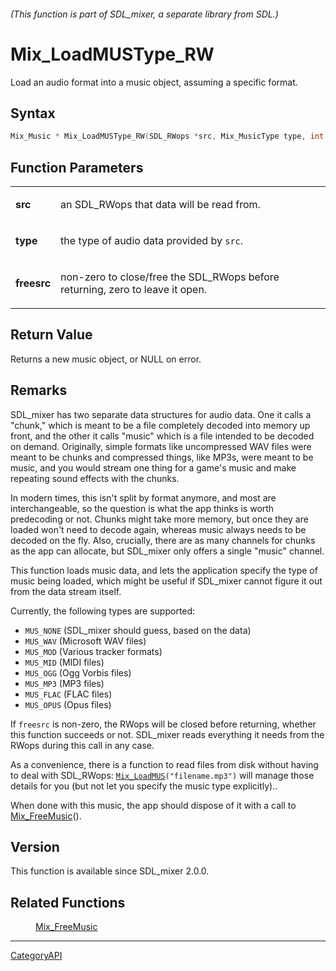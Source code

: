 ====== (This function is part of SDL_mixer, a separate library from SDL.) ======
= Mix_LoadMUSType_RW =

Load an audio format into a music object, assuming a specific format.

== Syntax ==

<syntaxhighlight lang='c'>
Mix_Music * Mix_LoadMUSType_RW(SDL_RWops *src, Mix_MusicType type, int freesrc);
</syntaxhighlight>

== Function Parameters ==

{|
|'''src'''
|an SDL_RWops that data will be read from.
|-
|'''type'''
|the type of audio data provided by <code>src</code>.
|-
|'''freesrc'''
|non-zero to close/free the SDL_RWops before returning, zero to leave it open.
|}

== Return Value ==

Returns a new music object, or NULL on error.

== Remarks ==

SDL_mixer has two separate data structures for audio data. One it calls a
"chunk," which is meant to be a file completely decoded into memory up
front, and the other it calls "music" which is a file intended to be
decoded on demand. Originally, simple formats like uncompressed WAV files
were meant to be chunks and compressed things, like MP3s, were meant to be
music, and you would stream one thing for a game's music and make repeating
sound effects with the chunks.

In modern times, this isn't split by format anymore, and most are
interchangeable, so the question is what the app thinks is worth
predecoding or not. Chunks might take more memory, but once they are loaded
won't need to decode again, whereas music always needs to be decoded on the
fly. Also, crucially, there are as many channels for chunks as the app can
allocate, but SDL_mixer only offers a single "music" channel.

This function loads music data, and lets the application specify the type
of music being loaded, which might be useful if SDL_mixer cannot figure it
out from the data stream itself.

Currently, the following types are supported:

* <code>MUS_NONE</code> (SDL_mixer should guess, based on the data)
* <code>MUS_WAV</code> (Microsoft WAV files)
* <code>MUS_MOD</code> (Various tracker formats)
* <code>MUS_MID</code> (MIDI files)
* <code>MUS_OGG</code> (Ogg Vorbis files)
* <code>MUS_MP3</code> (MP3 files)
* <code>MUS_FLAC</code> (FLAC files)
* <code>MUS_OPUS</code> (Opus files)

If <code>freesrc</code> is non-zero, the RWops will be closed before
returning, whether this function succeeds or not. SDL_mixer reads
everything it needs from the RWops during this call in any case.

As a convenience, there is a function to read files from disk without
having to deal with SDL_RWops: <code>[[Mix_LoadMUS]]("filename.mp3")</code>
will manage those details for you (but not let you specify the music type
explicitly)..

When done with this music, the app should dispose of it with a call to
[[Mix_FreeMusic]]().

== Version ==

This function is available since SDL_mixer 2.0.0.

== Related Functions ==

:[[Mix_FreeMusic]]

----
[[CategoryAPI]]


